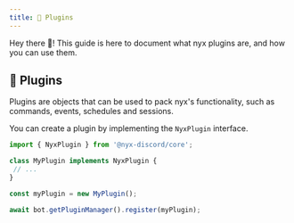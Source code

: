 ```yaml
---
title: 🧩 Plugins
---
```


Hey there 👋!  This guide is here to document what nyx plugins are, and how you can use them.

## 🧩 Plugins

Plugins are objects that can be used to pack nyx's functionality, such as commands, events, schedules and sessions.

You can create a plugin by implementing the `NyxPlugin` interface.

```ts
import { NyxPlugin } from '@nyx-discord/core';

class MyPlugin implements NyxPlugin {
 // ...
}

const myPlugin = new MyPlugin();

await bot.getPluginManager().register(myPlugin);
```
